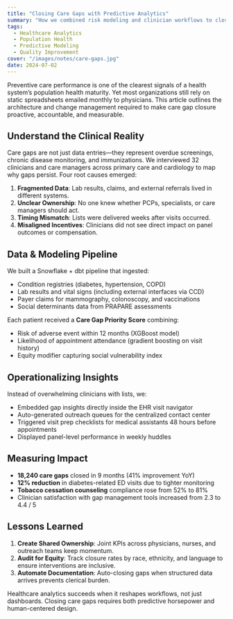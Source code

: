 ```yaml
---
title: "Closing Care Gaps with Predictive Analytics"
summary: "How we combined risk modeling and clinician workflows to close 18K preventive care gaps in 9 months."
tags:
  - Healthcare Analytics
  - Population Health
  - Predictive Modeling
  - Quality Improvement
cover: "/images/notes/care-gaps.jpg"
date: 2024-07-02
---
```


Preventive care performance is one of the clearest signals of a health system’s population health maturity. Yet most organizations still rely on static spreadsheets emailed monthly to physicians. This article outlines the architecture and change management required to make care gap closure proactive, accountable, and measurable.

## Understand the Clinical Reality

Care gaps are not just data entries—they represent overdue screenings, chronic disease monitoring, and immunizations. We interviewed 32 clinicians and care managers across primary care and cardiology to map why gaps persist. Four root causes emerged:

1. **Fragmented Data**: Lab results, claims, and external referrals lived in different systems.
2. **Unclear Ownership**: No one knew whether PCPs, specialists, or care managers should act.
3. **Timing Mismatch**: Lists were delivered weeks after visits occurred.
4. **Misaligned Incentives**: Clinicians did not see direct impact on panel outcomes or compensation.

## Data & Modeling Pipeline

We built a Snowflake + dbt pipeline that ingested:

- Condition registries (diabetes, hypertension, COPD)
- Lab results and vital signs (including external interfaces via CCD)
- Payer claims for mammography, colonoscopy, and vaccinations
- Social determinants data from PRAPARE assessments

Each patient received a **Care Gap Priority Score** combining:

- Risk of adverse event within 12 months (XGBoost model)
- Likelihood of appointment attendance (gradient boosting on visit history)
- Equity modifier capturing social vulnerability index

## Operationalizing Insights

Instead of overwhelming clinicians with lists, we:

- Embedded gap insights directly inside the EHR visit navigator
- Auto-generated outreach queues for the centralized contact center
- Triggered visit prep checklists for medical assistants 48 hours before appointments
- Displayed panel-level performance in weekly huddles

## Measuring Impact

- **18,240 care gaps** closed in 9 months (41% improvement YoY)
- **12% reduction** in diabetes-related ED visits due to tighter monitoring
- **Tobacco cessation counseling** compliance rose from 52% to 81%
- Clinician satisfaction with gap management tools increased from 2.3 to 4.4 / 5

## Lessons Learned

1. **Create Shared Ownership**: Joint KPIs across physicians, nurses, and outreach teams keep momentum.
2. **Audit for Equity**: Track closure rates by race, ethnicity, and language to ensure interventions are inclusive.
3. **Automate Documentation**: Auto-closing gaps when structured data arrives prevents clerical burden.

Healthcare analytics succeeds when it reshapes workflows, not just dashboards. Closing care gaps requires both predictive horsepower and human-centered design.
